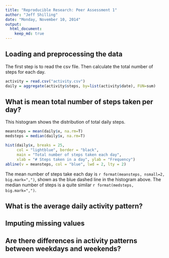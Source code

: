 ```yaml
---
title: "Reproducible Research: Peer Assessment 1"
author: "Jeff Shilling"
date: "Monday, November 10, 2014"
output: 
  html_document:
    keep_md: true
---
```



## Loading and preprocessing the data
The first step is to read the csv file.  Then calculate the total number of steps for each day.
```r
activity = read.csv("activity.csv")
daily = aggregate(activity$steps, by=list(activity$date), FUN=sum)
```

## What is mean total number of steps taken per day?  
This histogram shows the distribution of total daily steps.  
```r
meansteps = mean(daily$x, na.rm=T)
medsteps = median(daily$x, na.rm=T)

hist(daily$x, breaks = 25, 
     col = "lightblue", border = "black",
     main = "Total number of steps taken each day",
     xlab = "# Steps taken in a day", ylab = "Frequency")
abline(v = meansteps, col = "blue", lwd = 2, lty = 2)
```
  
The mean number of steps take each day is `r format(meansteps, nsmall=2, big.mark=",")`, shown as the blue dashed line in the histogram above.  The median number of steps is a quite similar `r format(medsteps, big.mark=",")`.  


## What is the average daily activity pattern?



## Imputing missing values



## Are there differences in activity patterns between weekdays and weekends?
